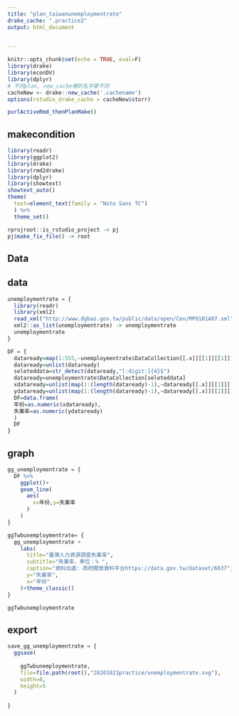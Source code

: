 ```yaml
---
title: "plan_taiwanunemploymentrate"
drake_cache: ".practice2"
output: html_document

  
---
```




```r
knitr::opts_chunk$set(echo = TRUE, eval=F)
library(drake)
library(econDV)
library(dplyr)
# 不同plan, new_cache裡的名字要不同
cacheNew <- drake::new_cache('.cachename')
options(rstudio_drake_cache = cacheNew$storr)

purlActiveRmd_thenPlanMake()

```

## makecondition

```r
library(readr)
library(ggplot2)
library(drake)
library(rmd2drake)
library(dplyr)
library(showtext)
showtext_auto()
theme(
  text=element_text(family = "Noto Sans TC")
  ) %>%
  theme_set()

rprojroot::is_rstudio_project -> pj
pj$make_fix_file() -> root
```

## Data 



## data

```r
unemploymentrate = {
  library(readr)
  library(xml2)
  read_xml("http://www.dgbas.gov.tw/public/data/open/Cen/MP0101A07.xml") -> unemploymentrate
  xml2::as_list(unemploymentrate) -> unemploymentrate
  unemploymentrate
}
```

```r
DF = {
  dataready=map(1:555,~unemploymentrate$DataCollection[[.x]][[1]][[1]])
  dataready=unlist(dataready)
  seleteddata=str_detect(dataready,"[:digit:]{4}$")
  dataready=unemploymentrate$DataCollection[seleteddata]
  xdataready=unlist(map(1:(length(dataready)-1),~dataready[[.x]][[1]][[1]]))
  ydataready=unlist(map(1:(length(dataready)-1),~dataready[[.x]][[2]][[1]]))
  DF=data.frame(
  年份=as.numeric(xdataready),
  失業率=as.numeric(ydataready)
  )
  DF
}

```



## graph

```r
gg_unemploymentrate = {
  DF %>%
    ggplot()+
    geom_line(
      aes(
        x=年份,y=失業率
      )
    )
}
```
```r
ggTwbunemploymentrate= {
  gg_unemploymentrate +
    labs(
      title="臺灣人力資源調查失業率",
      subtitle="失業率，單位：% ",
      caption="資料出處: 政府開放資料平台https://data.gov.tw/dataset/6637",
      y="失業率",
      x="年份"
    )+theme_classic()
}
```

```r
ggTwbunemploymentrate
```

## export

```r
save_gg_unemploymentrate = {
  ggsave(
    
    ggTwbunemploymentrate,
    file=file.path(root(),"20201021practice/unemploymentrate.svg"),
    width=8,
    height=5
  )
  
}
```

